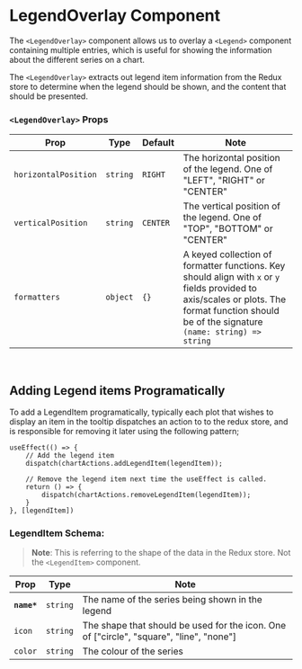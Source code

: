 
<Meta title="Components/LegendOverlay" />

# LegendOverlay Component

The `<LegendOverlay>` component allows us to overlay a <LinkTo kind="components-legendoverlay-legend">`<Legend>`</LinkTo> component containing multiple entries, which is useful for showing the information about the different series on a chart.

The `<LegendOverlay>` extracts out legend item information from the Redux store to determine when the legend should be shown, and the content that should be presented.

<Canvas>
    <Story id="components-legendoverlay--left" />
</Canvas>

### `<LegendOverlay>` Props

| Prop                 | Type     | Default  | Note                                                                                                                                                                                           |
| -------------------- | -------- | -------- | ---------------------------------------------------------------------------------------------------------------------------------------------------------------------------------------------- |
| `horizontalPosition` | `string` | `RIGHT`  | The horizontal position of the legend. One of "LEFT", "RIGHT" or "CENTER"                                                                                                                      |
| `verticalPosition`   | `string` | `CENTER` | The vertical position of the legend. One of "TOP", "BOTTOM" or "CENTER"                                                                                                                        |
| `formatters`         | `object` | `{}`     | A keyed collection of formatter functions. Key should align with `x` or `y` fields provided to axis/scales or plots. The format function should be of the signature `(name: string) => string` |

<br />

## Adding Legend items Programatically

To add a LegendItem programatically, typically each plot that wishes to display an item in the tooltip dispatches an action to to the redux store, and is responsible for removing it later using the following pattern;

```
useEffect(() => {
    // Add the legend item
    dispatch(chartActions.addLegendItem(legendItem));

    // Remove the legend item next time the useEffect is called.
    return () => {
        dispatch(chartActions.removeLegendItem(legendItem));
    }
}, [legendItem])
```

### LegendItem Schema:

> **Note**: This is referring to the shape of the data in the Redux store. Not the `<LegendItem>` component.

| Prop        | Type     | Note                                                                                    |
| ----------- | -------- | --------------------------------------------------------------------------------------- |
| **`name*`** | `string` | The name of the series being shown in the legend                                        |
| `icon`      | `string` | The shape that should be used for the icon. One of ["circle", "square", "line", "none"] |
| `color`     | `string` | The colour of the series                                                                |

<br />
